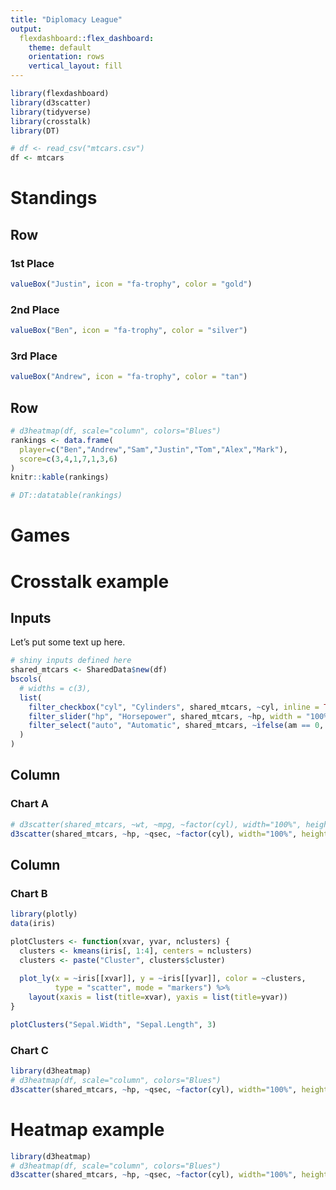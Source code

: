 ```yaml
---
title: "Diplomacy League"
output: 
  flexdashboard::flex_dashboard:
    theme: default
    orientation: rows
    vertical_layout: fill
---
```


```r
library(flexdashboard)
library(d3scatter)
library(tidyverse)
library(crosstalk)
library(DT)

# df <- read_csv("mtcars.csv")
df <- mtcars
```


Standings
===================================== 

Row
-----------------------------------------------------------------------

### 1st Place

```r
valueBox("Justin", icon = "fa-trophy", color = "gold")
```

### 2nd Place

```r
valueBox("Ben", icon = "fa-trophy", color = "silver")
```

### 3rd Place

```r
valueBox("Andrew", icon = "fa-trophy", color = "tan")
```

Row
-----------------------------------------------------------------------

```r
# d3heatmap(df, scale="column", colors="Blues")
rankings <- data.frame(
  player=c("Ben","Andrew","Sam","Justin","Tom","Alex","Mark"),
  score=c(3,4,1,7,1,3,6)
)
knitr::kable(rankings)

# DT::datatable(rankings)
```

Games
===================================== 


Crosstalk example
===================================== 

Inputs {.sidebar}
-------------------------------------

Let's put some text up here.

```r
# shiny inputs defined here
shared_mtcars <- SharedData$new(df)
bscols(
  # widths = c(3),
  list(
    filter_checkbox("cyl", "Cylinders", shared_mtcars, ~cyl, inline = TRUE),
    filter_slider("hp", "Horsepower", shared_mtcars, ~hp, width = "100%"),
    filter_select("auto", "Automatic", shared_mtcars, ~ifelse(am == 0, "Yes", "No"))
  )
)
```

Column {data-width=650}
-----------------------------------------------------------------------

### Chart A

```r
# d3scatter(shared_mtcars, ~wt, ~mpg, ~factor(cyl), width="100%", height=250)
d3scatter(shared_mtcars, ~hp, ~qsec, ~factor(cyl), width="100%", height=250)
```

Column {data-width=350}
-----------------------------------------------------------------------

### Chart B

```r
library(plotly)
data(iris)

plotClusters <- function(xvar, yvar, nclusters) {
  clusters <- kmeans(iris[, 1:4], centers = nclusters)
  clusters <- paste("Cluster", clusters$cluster)
  
  plot_ly(x = ~iris[[xvar]], y = ~iris[[yvar]], color = ~clusters,
          type = "scatter", mode = "markers") %>% 
    layout(xaxis = list(title=xvar), yaxis = list(title=yvar))
}

plotClusters("Sepal.Width", "Sepal.Length", 3)
```

### Chart C

```r
library(d3heatmap)
# d3heatmap(df, scale="column", colors="Blues")
d3scatter(shared_mtcars, ~hp, ~qsec, ~factor(cyl), width="100%", height=250)

```


Heatmap example
===================================== 


```r
library(d3heatmap)
# d3heatmap(df, scale="column", colors="Blues")
d3scatter(shared_mtcars, ~hp, ~qsec, ~factor(cyl), width="100%", height=250)

```


